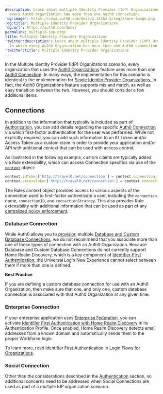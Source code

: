 ```yaml
---
description: Learn about multiple Identity Provider (IdP) Organizations, in which
  every Auth0 Organization has more than one Auth0 connection.
'og:image': https://cdn2.auth0.com/docs/1.14553.0/img/share-image.png
'og:title': Multiple Identity Provider Organizations
'og:url': https://auth0.com/docs/
permalink: multiple-idp-orgs
title: Multiple Identity Provider Organizations
'twitter:description': Learn about multiple Identity Provider (IdP) Organizations,
  in which every Auth0 Organization has more than one Auth0 connection.
'twitter:title': Multiple Identity Provider Organizations
---
```

In the Multiple <Tooltip tip="Identity Provider (IdP): Service that stores and manages digital identities." cta="View Glossary" href="/glossary?term=Identity+Provider">Identity Provider</Tooltip> (IdP) Organizations scenario, every organization that uses the [Auth0 Organizations](/manage-users/organizations/organizations-overview) feature uses more than one [Auth0 Connection](/authenticate/identity-providers). In many ways, the implementation for this scenario is identical to the implementation for [Single Identity Provider Organizations. I](/get-started/architecture-scenarios/multiple-organization-architecture/single-identity-provider-organizations)n fact, the Auth0 Organizations feature supports mix and match, as well as easy transition between the two. However, you should consider a few additional items.

## Connections

In addition to the information that typically is included as part of [Authorization](/get-started/architecture-scenarios/multiple-organization-architecture/single-identity-provider-organizations/authorization), you can add details regarding the specific [Auth0 Connection](/authenticate/identity-providers) via which first-factor authentication for the user was performed. While not explicitly required, you can add such information to an <Tooltip tip="ID Token: Credential meant for the client itself, rather than for accessing a resource." cta="View Glossary" href="/glossary?term=ID+Token">ID Token</Tooltip> and/or <Tooltip tip="Access Token: Authorization credential, in the form of an opaque string or JWT, used to access an API." cta="View Glossary" href="/glossary?term=Access+Token">Access Token</Tooltip> as a custom claim in order to provide your application and/or API with additional context that can be used with access control.

As illustrated in the following example, custom claims are typically added via Rule extensibility, which can access Connection specifics via use of the [`context`](/customize/rules/context-object) object:

```js lines
context.idToken['http://travel0.net/connection'] = context.connection;     // Connection name claim
context.accessToken['http://travel0.net/connection'] = context.connection; // Connection name claim
```






<Callout icon="file-lines" color="#0EA5E9" iconType="regular">

The Rules context object provides access to various aspects of the connection used to first-factor authenticate a user, including the `connection` name, `connectionID`, and `connectionStrategy`. This also provides Rule extensibility with additional information that can be used as part of any [centralized policy enforcement](/get-started/architecture-scenarios/multiple-organization-architecture/single-identity-provider-organizations/authorization).

</Callout>

### Database Connection

While Auth0 allows you to [provision](/get-started/architecture-scenarios/multiple-organization-architecture/single-identity-provider-organizations/provisioning) multiple [Database and Custom Database Connections](/authenticate/database-connections), we do not recommend that you associate more than one of these types of connection with an Auth0 Organization. Because Database and Custom Database Connections do not currently support Home Realm Discovery, which is a key component of [Identifier-First Authentication](/authenticate/login/auth0-universal-login/identifier-first), the <Tooltip tip="Universal Login: Your application redirects to Universal Login, hosted on Auth0's Authorization Server, to verify a user's identity." cta="View Glossary" href="/glossary?term=Universal+Login">Universal Login</Tooltip> New Experience cannot select between them if more than one is defined.

<Callout icon="file-lines" color="#0EA5E9" iconType="regular">

**Best Practice**

If you are defining a custom database connection for use with an Auth0 Organization, then make sure that one, and only one, custom database connection is associated with that Auth0 Organization at any given time.

</Callout>

### Enterprise Connection

If your enterprise application uses [Enterprise Federation](/authenticate/enterprise-connections), you can activate [Identifier First Authentication with Home Realm Discovery](/authenticate/login/auth0-universal-login/identifier-first) in its Authentication Profile. Once enabled, Home Realm Discovery detects email addresses from a known domain and automatically sends them to the proper Workforce login.

To learn more, read [Identifier First Authentication](/manage-users/organizations/login-flows-for-organizations#identifier-first-authentication) in [Login Flows for Organizations](/manage-users/organizations/login-flows-for-organizations).

### Social Connection

Other than the considerations described in the [Authentication](/get-started/architecture-scenarios/multiple-organization-architecture/single-identity-provider-organizations/authentication) section, no additional concerns need to be addressed when Social Connections are used as part of a multiple IdP organization scenario.